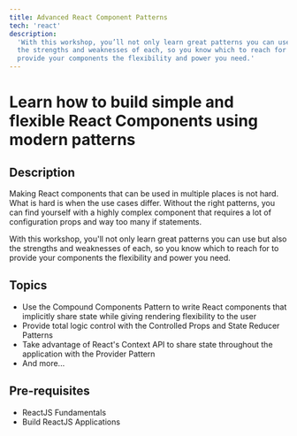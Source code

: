 ```yaml
---
title: Advanced React Component Patterns
tech: 'react'
description:
  'With this workshop, you’ll not only learn great patterns you can use but also
  the strengths and weaknesses of each, so you know which to reach for to
  provide your components the flexibility and power you need.'
---
```


# Learn how to build simple and flexible React Components using modern patterns

## Description

Making React components that can be used in multiple places is not hard. What is
hard is when the use cases differ. Without the right patterns, you can find
yourself with a highly complex component that requires a lot of configuration
props and way too many if statements.

With this workshop, you'll not only learn great patterns you can use but also
the strengths and weaknesses of each, so you know which to reach for to provide
your components the flexibility and power you need.

## Topics

- Use the Compound Components Pattern to write React components that implicitly
  share state while giving rendering flexibility to the user
- Provide total logic control with the Controlled Props and State Reducer
  Patterns
- Take advantage of React's Context API to share state throughout the
  application with the Provider Pattern
- And more...

## Pre-requisites

- ReactJS Fundamentals
- Build ReactJS Applications
